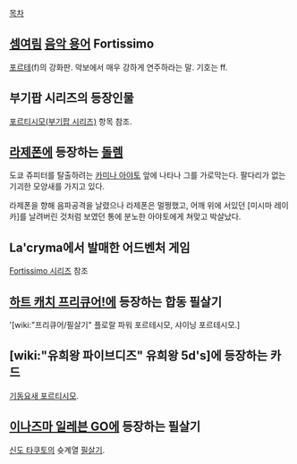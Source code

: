 [[목차]]

== [[셈여림]] [[음악 용어]] Fortissimo ==
[[포르테]](f)의 강화판. 악보에서 매우 강하게 연주하라는 말. 기호는 ff. 

== 부기팝 시리즈의 등장인물 ==
[[포르티시모(부기팝 시리즈)]] 항목 참조.

== [[라제폰]]에 등장하는 [[돌렘]] ==
도쿄 쥬피터를 탈출하려는 [[카미나 아야토]] 앞에 나타나 그를 가로막는다. 팔다리가 없는 기괴한 모양새를 가지고 있다.

라제폰을 향해 음파공격을 날렸으나 라제폰은 멀쩡했고, 어깨 위에 서있던 [미시마 레이카]를 날려버린 것처럼 보였던 통에 분노한 아야토에게 쳐맞고 박살났다.

== La'cryma에서 발매한 어드벤처 게임 ==
[[Fortissimo 시리즈]] 참조

== [[하트 캐치 프리큐어!]]에 등장하는 합동 필살기 ==
'[wiki:"프리큐어/필살기" 플로랄 파워 포르테시모, 샤이닝 포르테시모.]

== [wiki:"유희왕 파이브디즈" 유희왕 5d's]에 등장하는 카드 ==
[[기동요새 포르티시모]].

== [[이나즈마 일레븐 GO]]에 등장하는 필살기 ==
[[신도 타쿠토]]의 슛계열 [[필살기]].
